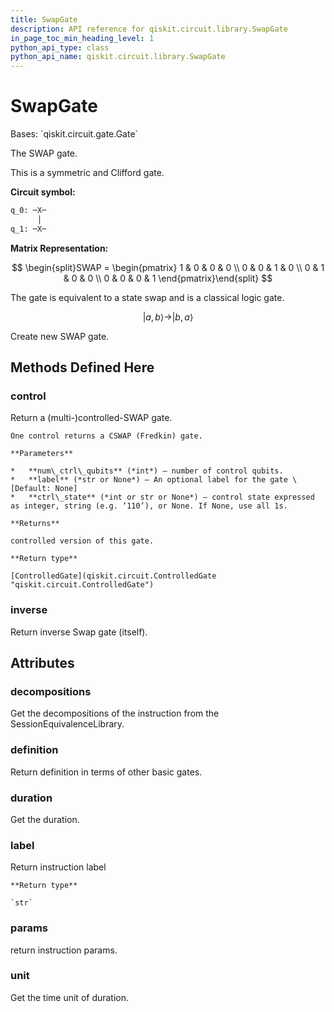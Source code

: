 ```yaml
---
title: SwapGate
description: API reference for qiskit.circuit.library.SwapGate
in_page_toc_min_heading_level: 1
python_api_type: class
python_api_name: qiskit.circuit.library.SwapGate
---
```


# SwapGate

<Class id="qiskit.circuit.library.SwapGate" isDedicatedPage={true} github="https://github.com/qiskit/qiskit/tree/stable/0.18/qiskit/circuit/library/standard_gates/swap.py" signature="SwapGate(label=None)" modifiers="class">
  Bases: `qiskit.circuit.gate.Gate`

  The SWAP gate.

  This is a symmetric and Clifford gate.

  **Circuit symbol:**

  ```python
  q_0: ─X─
        │
  q_1: ─X─
  ```

  **Matrix Representation:**

$$
\begin{split}SWAP =
\begin{pmatrix}
1 & 0 & 0 & 0 \\
0 & 0 & 1 & 0 \\
0 & 1 & 0 & 0 \\
0 & 0 & 0 & 1
\end{pmatrix}\end{split}
$$

  The gate is equivalent to a state swap and is a classical logic gate.

$$
|a, b\rangle \rightarrow |b, a\rangle
$$

  Create new SWAP gate.

  ## Methods Defined Here

  ### control

  <Function id="qiskit.circuit.library.SwapGate.control" signature="SwapGate.control(num_ctrl_qubits=1, label=None, ctrl_state=None)">
    Return a (multi-)controlled-SWAP gate.

    One control returns a CSWAP (Fredkin) gate.

    **Parameters**

    *   **num\_ctrl\_qubits** (*int*) – number of control qubits.
    *   **label** (*str or None*) – An optional label for the gate \[Default: None]
    *   **ctrl\_state** (*int or str or None*) – control state expressed as integer, string (e.g. ‘110’), or None. If None, use all 1s.

    **Returns**

    controlled version of this gate.

    **Return type**

    [ControlledGate](qiskit.circuit.ControlledGate "qiskit.circuit.ControlledGate")
  </Function>

  ### inverse

  <Function id="qiskit.circuit.library.SwapGate.inverse" signature="SwapGate.inverse()">
    Return inverse Swap gate (itself).
  </Function>

  ## Attributes

  ### decompositions

  <Attribute id="qiskit.circuit.library.SwapGate.decompositions">
    Get the decompositions of the instruction from the SessionEquivalenceLibrary.
  </Attribute>

  ### definition

  <Attribute id="qiskit.circuit.library.SwapGate.definition">
    Return definition in terms of other basic gates.
  </Attribute>

  ### duration

  <Attribute id="qiskit.circuit.library.SwapGate.duration">
    Get the duration.
  </Attribute>

  ### label

  <Attribute id="qiskit.circuit.library.SwapGate.label">
    Return instruction label

    **Return type**

    `str`
  </Attribute>

  ### params

  <Attribute id="qiskit.circuit.library.SwapGate.params">
    return instruction params.
  </Attribute>

  ### unit

  <Attribute id="qiskit.circuit.library.SwapGate.unit">
    Get the time unit of duration.
  </Attribute>
</Class>

